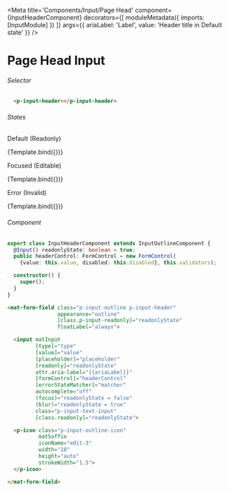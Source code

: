 
<Meta title='Components/Input/Page Head' 
  component={InputHeaderComponent}
  decorators={[
    moduleMetadata({
      imports: [InputModule]
    })
  ]} 
  args={{
    ariaLabel: 'Label',
    value: 'Header title in Default state'
  }}
/>


# Page Head Input

###### Selector

```html
  <p-input-header></p-input-header>
```

###### States 
<Canvas>
  <p className="story-title">Default (Readonly)</p>
  <Story name="Default"
    args={{ 
    }}>
    {Template.bind({})}
  </Story>
  <p className="story-title">Focused (Editable)</p>
  <Story name="Focused"
    args={{
      readonlyState: false
    }}>
    {Template.bind({})}
  </Story>
  <p className="story-title">Error (Invalid)</p>
  <Story name="Error Message"
    args={{
      value: '',
      validators: Validators.required,
      matcher: new CustomErrorStateMatcher()
    }}>
    {Template.bind({})}
  </Story>
</Canvas>



###### Component
```ts
export class InputHeaderComponent extends InputOutlineComponent {
  @Input() readonlyState: boolean = true;
  public headerControl: FormControl = new FormControl(
    {value: this.value, disabled: this.disabled}, this.validators);

  constructor() {
    super();
  }
}
```

```html
<mat-form-field class="p-input-outline p-input-header"
                appearance="outline"
                [class.p-input-readonly]="readonlyState"
                floatLabel="always">

  <input matInput
         [type]="type"
         [value]="value"
         [placeholder]="placeholder"
         [readonly]="readonlyState"
         attr.aria-label="{{ariaLabel}}"
         [formControl]="headerControl"
         [errorStateMatcher]="matcher"
         autocomplete="off"
         (focus)="readonlyState = false"
         (blur)="readonlyState = true"
         class="p-input-text-input"
         [class.readonly]="readonlyState">

  <p-icon class="p-input-outline-icon"
          matSuffix
          iconName="edit-3"
          width="18"
          height="auto"
          strokeWidth="1.5">
  </p-icon>

</mat-form-field>
```


